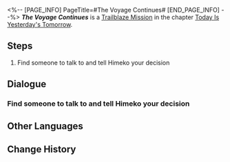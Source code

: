 <%-- [PAGE_INFO]
PageTitle=#The Voyage Continues#
[END_PAGE_INFO] --%>
{{Stub|Dialogue.}}
{{Mission Infobox
|id            = 1000501
|title         = 
|image         = <!--Mission The Voyage Continues.png-->
|type          = Trailblaze
|event_name    = 
|chapter       = Today Is Yesterday's Tomorrow
|requirements  = [[Trailblaze Mission]] ''[[The Voyage Continues]]'' completed
|summary       = <!--official mission summary from Fate's Atlas-->
|characters    = Trailblazer
|startLocation = [[Herta Space Station]] - [[Supply Zone]]
|world         = Herta Space Station
|area          = Supply Zone
|prev          = 
|next          = Drifting Between the Stars
|rewards       = Trailblaze EXP*200; Travel Encounters*4; Credit*10,000
}}
'''''The Voyage Continues''''' is a [[Trailblaze Mission]] in the chapter [[Today Is Yesterday's Tomorrow]].

==Steps==
# Find someone to talk to and tell Himeko your decision

<!--
==Gameplay Notes==

--><!--
==Trial Character==

-->
==Dialogue==
{{Stub Dialogue}}

===Find someone to talk to and tell Himeko your decision===
{{Mission Description|type=trailblaze|location=Supply Zone|These words resurface in your mind once more. "When you have a chance to make a choice, make one that you know you won't regret."<br />You haven't made up your mind yet, or could it be that you have. However, you're just not sure if anyone else shares your point of view...<br />It's alright. You can hide it deep in your heart and listen to what others think...<br />Is it possible that you all think the same?}}
{{Dialogue Start}}
:{{tx}}
{{Dialogue End}}

==Other Languages==
{{Other Languages
|en   = The Voyage Continues
|zhs  = 旅途正在继续
|zht  = 旅途正在繼續
|ja   = 旅は続く
|ko   = 계속되는 여정
|es   = La travesía continúa
|fr   = Le voyage continue
|ru   = Путешествие продолжается
|th   = การเดินทางกำลังดำเนินต่อไป
|vi   = Hành Trình Đang Tiếp Diễn
|de   = Die Reise geht weiter
|id   = Perjalanan Sedang Berlanjut
|pt   = A Viagem Continua
}}

==Change History==
{{Change History|1.0}}
